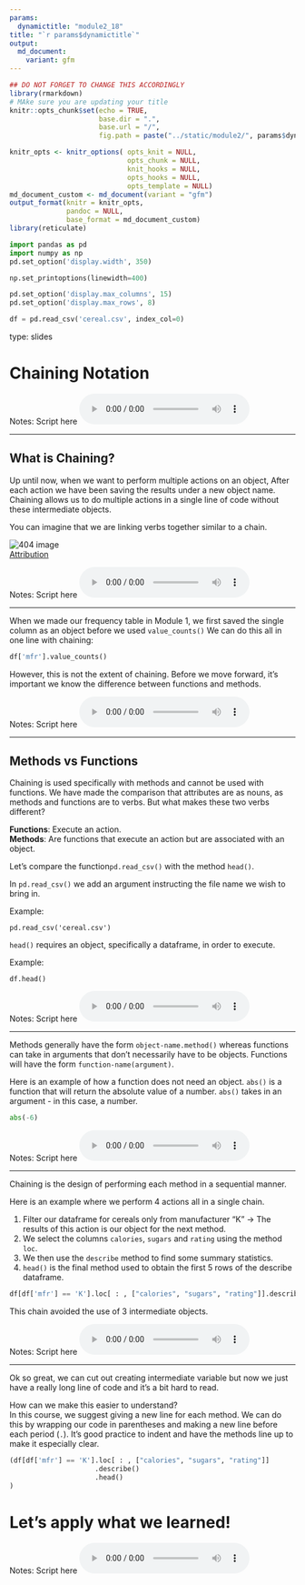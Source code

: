 ```yaml
---
params:
  dynamictitle: "module2_18"
title: "`r params$dynamictitle`"
output: 
  md_document:
    variant: gfm
---
```



```r
## DO NOT FORGET TO CHANGE THIS ACCORDINGLY 
library(rmarkdown)
# MAke sure you are updating your title 
knitr::opts_chunk$set(echo = TRUE,
                      base.dir = ".", 
                      base.url = "/",
                      fig.path = paste("../static/module2/", params$dynamictitle,"/", sep = ""))

knitr_opts <- knitr_options( opts_knit = NULL,
                             opts_chunk = NULL,
                             knit_hooks = NULL,
                             opts_hooks = NULL,
                             opts_template = NULL)
md_document_custom <- md_document(variant = "gfm")
output_format(knitr = knitr_opts,
              pandoc = NULL,
              base_format = md_document_custom)
library(reticulate)

```


```python
import pandas as pd
import numpy as np
pd.set_option('display.width', 350)

np.set_printoptions(linewidth=400)

pd.set_option('display.max_columns', 15)
pd.set_option('display.max_rows', 8)

df = pd.read_csv('cereal.csv', index_col=0)
```


type: slides

# Chaining Notation  

Notes: Script here
<html>
<audio controls >
  <source src="placeholder_audio.mp3" />
</audio></html>

---

## What is Chaining?

Up until now, when we want to perform multiple actions on an object, After each action we have been saving the results under a new object name. 
Chaining allows us to do multiple actions in a single line of code without these intermediate objects. 

You can imagine that we are linking verbs together similar to a chain. 

<img src='module2/chainsfinal.png'  alt="404 image" />     
[Attribution](https://unsplash.com/photos/42ui88Qrxhw)


Notes: Script here
<html>
<audio controls >
  <source src="placeholder_audio.mp3" />
</audio></html>

---

When we made our frequency table in Module 1, we first saved the single column as an object before we used `value_counts()` 
We can do this all in one line with chaining:

```python
df['mfr'].value_counts()
```

However, this is not the extent of chaining.  Before we move forward, it's important we know the difference between functions and methods. 


Notes: Script here
<html>
<audio controls >
  <source src="placeholder_audio.mp3" />
</audio></html>

---

## Methods vs Functions 

Chaining is used specifically with methods and cannot be used with functions.  We have made the comparison that attributes are as nouns, as methods and functions are to verbs. 
But what makes these two verbs different? 


**Functions**: Execute an action.       
**Methods**: Are functions that execute an action but are associated with an object.      

Let's compare the function`pd.read_csv()` with the method `head()`.

In `pd.read_csv()` we add an argument instructing the file name we wish to bring in.    

Example:    
```
pd.read_csv('cereal.csv')
``` 
`head()` requires an object, specifically a dataframe, in order to execute.     

Example:      
```
df.head()
``` 


Notes: Script here
<html>
<audio controls >
  <source src="placeholder_audio.mp3" />
</audio></html>

---

Methods generally have the form `object-name.method()` whereas functions can take in arguments that don't necessarily have to be objects. 
Functions will have the form `function-name(argument)`.  

Here is an example of how a function does not need an object.  `abs()` is a function that will return the absolute value of a number.  `abs()` takes in an argument - in this case, a number.

```python
abs(-6)
```



Notes: Script here
<html>
<audio controls >
  <source src="placeholder_audio.mp3" />
</audio></html>

---

Chaining is the design of performing each method in a sequential manner. 

Here is an example where we perform 4 actions all in a single chain. 

1. Filter our dataframe for cereals only from manufacturer "K" -> The results of this action is our object for the next method. 
2. We select the columns `calories`, `sugars` and `rating` using the method `loc`.
3. We then use the `describe` method to find some summary statistics.
4. `head()` is the final method used to obtain the first 5 rows of the describe dataframe.


```python
df[df['mfr'] == 'K'].loc[ : , ["calories", "sugars", "rating"]].describe().head()
```

This chain avoided the use of 3 intermediate objects. 


Notes: Script here
<html>
<audio controls >
  <source src="placeholder_audio.mp3" />
</audio></html>

---

Ok so great, we can cut out creating intermediate variable but now we just have a really long line of code and it's a bit hard to read.

How can we make this easier to understand?     
In this course, we suggest giving a new line for each method.  We can do this by wrapping our code in parentheses and making a new line before each period (` . `).  It's good practice to indent and have the methods line up to make it especially clear. 

```python
(df[df['mfr'] == 'K'].loc[ : , ["calories", "sugars", "rating"]]
                     .describe()
                     .head()
)
```


# Let’s apply what we learned!

Notes: Script here
<html>
<audio controls >
  <source src="placeholder_audio.mp3" />
</audio></html>
